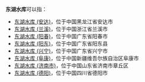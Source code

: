 '''东湖水库'''可以指：
* [[东湖水库_(安达)|东湖水库 (安达)]]，位于中国黑龙江省安达市
* [[东湖水库_(兰溪)|东湖水库 (兰溪)]]，位于中国浙江省兰溪市
* [[东湖水库_(阳春)|东湖水库 (阳春)]]，位于中国广东省阳春市
* [[东湖水库_(阳东)|东湖水库 (阳东)]]，位于中国广东省阳东县
* [[东湖水库_(兴宁)|东湖水库 (兴宁)]]，位于中国广东省兴宁市
* [[东湖水库_(阜康)|东湖水库 (阜康)]]，位于中国新疆维吾尔族自治区阜康市
* [[东湖水库_(济南市)|东湖水库 (济南市)]]，位于中国山东省济南市章丘区
* [[东湖水库_(德阳)|东湖水库 (德阳)]]，位于中国四川省德阳市
{{dab|D|cat=四字水庫消歧義}}